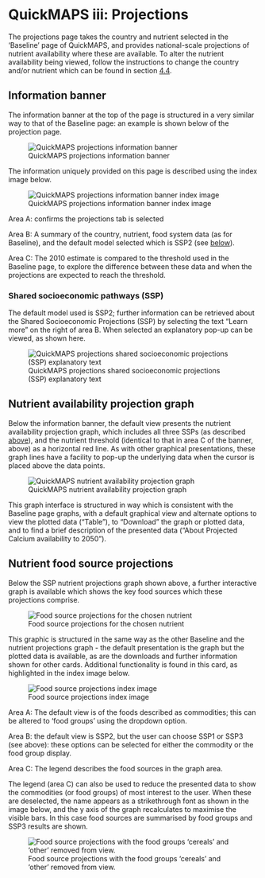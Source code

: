 # QuickMAPS iii: Projections

The projections page takes the country and nutrient selected in the 'Baseline' page of QuickMAPS, and provides national-scale projections of nutrient availability where these are available. To alter the nutrient availability being viewed, follow the instructions to change the country and/or nutrient which can be found in section [4.4](https://help.micronutrient.support/QuickMAPS.html#changing-the-initial-selection-of-country-and-or-micronutrient).

## Information banner

The information banner at the top of the page is structured in a very similar way to that of the Baseline page: an example is shown below of the projection page.

![QuickMAPS projections information banner](images/QuickMAPS_projections_banner.png){fig-alt="QuickMAPS projections information banner"}

The information uniquely provided on this page is described using the index image below.

![QuickMAPS projections information banner index image](images/QuickMAPS_projections_banner_BW.png){fig-alt="QuickMAPS projections information banner index image"}

Area A: confirms the projections tab is selected

Area B: A summary of the country, nutrient, food system data (as for Baseline), and the default model selected which is SSP2 (see [below](https://help.micronutrient.support/QuickMAPS3_projections.html#shared-socioeconomic-pathways-ssp)).

Area C: The 2010 estimate is compared to the threshold used in the Baseline page, to explore the difference between these data and when the projections are expected to reach the threshold.

### Shared socioeconomic pathways (SSP)

The default model used is SSP2; further information can be retrieved about the Shared Socioeconomic Projections (SSP) by selecting the text "Learn more" on the right of area B. When selected an explanatory pop-up can be viewed, as shown here.

![QuickMAPS projections shared socioeconomic projections (SSP) explanatory text](images/QuickMAPS_projections_SSP_popup.png){fig-alt="QuickMAPS projections shared socioeconomic projections (SSP) explanatory text"}

## Nutrient availability projection graph

Below the information banner, the default view presents the nutrient availability projection graph, which includes all three SSPs (as described [above](https://help.micronutrient.support/QuickMAPS3_projections.html#shared-socioeconomic-pathways-ssp)), and the nutrient threshold (identical to that in area C of the banner, above) as a horizontal red line. As with other graphical presentations, these graph lines have a facility to pop-up the underlying data when the cursor is placed above the data points.

![QuickMAPS nutrient availability projection graph](images/QuickMAPS_projections_SSP_graph1.png){fig-alt="QuickMAPS nutrient availability projection graph"}

This graph interface is structured in way which is consistent with the Baseline page graphs, with a default graphical view and alternate options to view the plotted data ("Table"), to "Download" the graph or plotted data, and to find a brief description of the presented data ("About Projected Calcium availability to 2050").

## Nutrient food source projections

Below the SSP nutrient projections graph shown above, a further interactive graph is available which shows the key food sources which these projections comprise.

![Food source projections for the chosen nutrient](images/QuickMAPS_projections_SSP_foods1.png){fig-alt="Food source projections for the chosen nutrient"}

This graphic is structured in the same way as the other Baseline and the nutrient projections graph - the default presentation is the graph but the plotted data is available, as are the downloads and further information shown for other cards. Additional functionality is found in this card, as highlighted in the index image below.

![Food source projections index image](images/QuickMAPS_projections_SSP_foods1_BW.png){fig-alt="Food source projections index image"}

Area A: The default view is of the foods described as commodities; this can be altered to 'food groups' using the dropdown option.

Area B: the default view is SSP2, but the user can choose SSP1 or SSP3 (see above): these options can be selected for either the commodity or the food group display.

Area C: The legend describes the food sources in the graph area.

The legend (area C) can also be used to reduce the presented data to show the commodities (or food groups) of most interest to the user. When these are deselected, the name appears as a strikethrough font as shown in the image below, and the y axis of the graph recalculates to maximise the visible bars. In this case food sources are summarised by food groups and SSP3 results are shown.

![Food source projections with the food groups 'cereals' and 'other' removed from view.](images/QuickMAPS_projections_SSP_foods2.png){fig-alt="Food source projections with the food groups 'cereals' and 'other' removed from view."}
